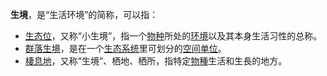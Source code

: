 '''生境'''，是“生活环境”的简称，可以指：

* [[生态位|生态位]]，又称“小生境”，指一个[[物种|物种]]所处的[[环境|环境]]以及其本身生活习性的总称。
* [[群落生境|群落生境]]，是在一个[[生态系统|生态系统]]里可划分的[[空间单位|空间单位]]。
* [[棲息地|棲息地]]，又称“生境”、栖地、栖所，指特定[[物種|物種]]生活和生長的地方。

{{disambig|Cat=二字消歧义}}